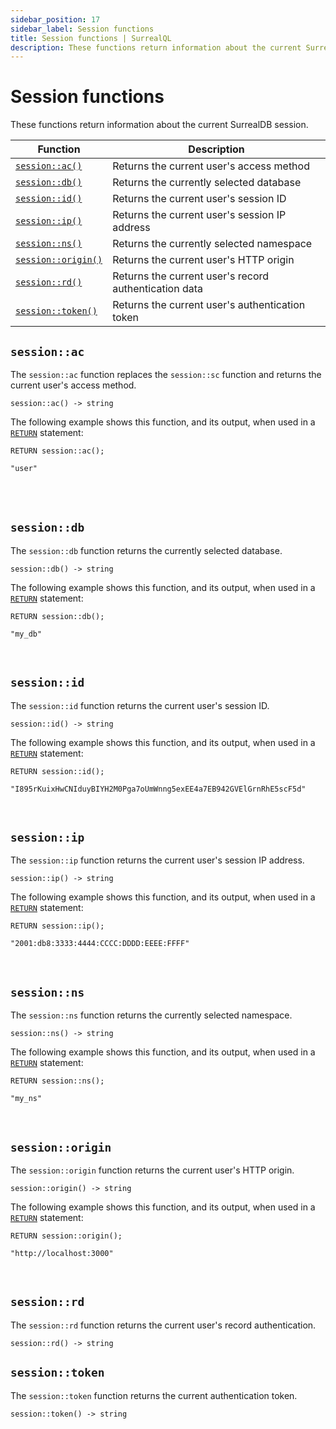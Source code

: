 ```yaml
---
sidebar_position: 17
sidebar_label: Session functions
title: Session functions | SurrealQL
description: These functions return information about the current SurrealDB session.
---
```


# Session functions

These functions return information about the current SurrealDB session.

<table>
  <thead>
    <tr>
      <th scope="col">Function</th>
      <th scope="col">Description</th>
    </tr>
  </thead>
  <tbody>
    <tr>
      <td scope="row" data-label="Function"><a href="#sessionac"><code>session::ac()</code></a></td>
      <td scope="row" data-label="Description">Returns the current user's access method</td>
    </tr>
    <tr>
      <td scope="row" data-label="Function"><a href="#sessiondb"><code>session::db()</code></a></td>
      <td scope="row" data-label="Description">Returns the currently selected database</td>
    </tr>
    <tr>
      <td scope="row" data-label="Function"><a href="#sessionid"><code>session::id()</code></a></td>
      <td scope="row" data-label="Description">Returns the current user's session ID</td>
    </tr>
    <tr>
      <td scope="row" data-label="Function"><a href="#sessionip"><code>session::ip()</code></a></td>
      <td scope="row" data-label="Description">Returns the current user's session IP address</td>
    </tr>
    <tr>
      <td scope="row" data-label="Function"><a href="#sessionns"><code>session::ns()</code></a></td>
      <td scope="row" data-label="Description">Returns the currently selected namespace</td>
    </tr>
    <tr>
      <td scope="row" data-label="Function"><a href="#sessionorigin"><code>session::origin()</code></a></td>
      <td scope="row" data-label="Description">Returns the current user's HTTP origin</td>
    </tr>
    <tr>
      <td scope="row" data-label="Function"><a href="#sessionrd"><code>session::rd()</code></a></td>
      <td scope="row" data-label="Description">Returns the current user's record authentication data</td>
    </tr>
    <tr>
      <td scope="row" data-label="Function"><a href="#sessiontoken"><code>session::token()</code></a></td>
      <td scope="row" data-label="Description">Returns the current user's authentication token</td>
    </tr>
  </tbody>
</table>

## `session::ac`

<Since v="v2.0.0" />

The `session::ac` function replaces the `session::sc` function and returns the current user's access method.

```surql title="API DEFINITION"
session::ac() -> string
```

The following example shows this function, and its output, when used in a [`RETURN`](/docs/surrealdb/surrealql/statements/return) statement:

```surql
RETURN session::ac();

"user"
```

<br /><br />

## `session::db`

The `session::db` function returns the currently selected database.

```surql title="API DEFINITION"
session::db() -> string
```
The following example shows this function, and its output, when used in a [`RETURN`](/docs/surrealdb/surrealql/statements/return) statement:

```surql
RETURN session::db();

"my_db"
```

<br />

## `session::id`

The `session::id` function returns the current user's session ID.

```surql title="API DEFINITION"
session::id() -> string
```
The following example shows this function, and its output, when used in a [`RETURN`](/docs/surrealdb/surrealql/statements/return) statement:

```surql
RETURN session::id();

"I895rKuixHwCNIduyBIYH2M0Pga7oUmWnng5exEE4a7EB942GVElGrnRhE5scF5d"
```

<br />

## `session::ip`

The `session::ip` function returns the current user's session IP address.

```surql title="API DEFINITION"
session::ip() -> string
```
The following example shows this function, and its output, when used in a [`RETURN`](/docs/surrealdb/surrealql/statements/return) statement:

```surql
RETURN session::ip();

"2001:db8:3333:4444:CCCC:DDDD:EEEE:FFFF"
```

<br />

## `session::ns`

The `session::ns` function returns the currently selected namespace.

```surql title="API DEFINITION"
session::ns() -> string
```
The following example shows this function, and its output, when used in a [`RETURN`](/docs/surrealdb/surrealql/statements/return) statement:

```surql
RETURN session::ns();

"my_ns"
```

<br />

## `session::origin`

The `session::origin` function returns the current user's HTTP origin.

```surql title="API DEFINITION"
session::origin() -> string
```
The following example shows this function, and its output, when used in a [`RETURN`](/docs/surrealdb/surrealql/statements/return) statement:

```surql
RETURN session::origin();

"http://localhost:3000"
```

<br />

## `session::rd`

<Since v="v2.0.0" />

The `session::rd` function returns the current user's record authentication.

```surql title="API DEFINITION"
session::rd() -> string
```

## `session::token`

The `session::token` function returns the current authentication token.

```surql title="API DEFINITION"
session::token() -> string
```

<br />

